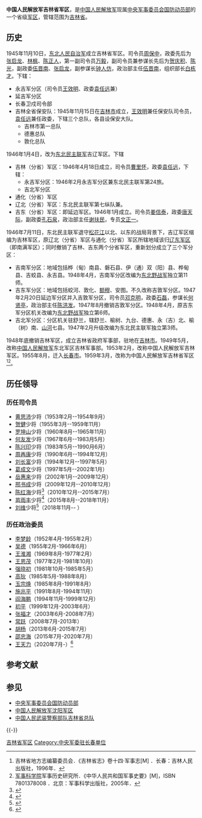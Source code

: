 {{Infobox Military Unit
|unit_name=中国人民解放军吉林省军区
|image=[[File:People's_Liberation_Army_Flag_of_the_People's_Republic_of_China.svg|120px]]
|caption=中国人民解放军军旗
|dates=1949年至今 
|country={{PRC}}
|command_structure=[[中央军事委员会国防动员部|中央军事委员会国防动员部]]
|branch=
|type=省级军区
|role=
|allegiance={{CPC}}
|size=
|current_commander=[[刘维_(少将)|刘维]]少将
|garrison=[[长春市|长春市]]
|ceremonial_chief=
|ceremonial_chief_label=
|colonel_of_the_regiment=
|nickname=
|motto=
|colors=
|march=
|mascot=
|battles=
|notable_commanders=
|anniversaries=
}}

'''中国人民解放军吉林省军区'''，是[[中国人民解放军|中国人民解放军]]现属[[中央军事委员会国防动员部|中央军事委员会国防动员部]]的一个省级[[军区|军区]]，管辖范围为[[吉林省|吉林省]]。

==历史==  
1945年11月10日，[[东北人民解放军|东北人民自治军]]成立吉林省军区。司令员[[周保中|周保中]]，政委先后为[[张启龙|张启龙]]、[[林枫|林枫]]、[[陈正人|陈正人]]，第一副司令员[[万毅|万毅]]，副司令员兼参谋长先后为[[贺庆积|贺庆积]]、[[陈光_(1905年)|陈光]]，副政委[[伍晋南|伍晋南]]、[[张启龙|张启龙]]，副参谋长[[钟人仿|钟人仿]]，政治部主任[[伍晋南|伍晋南]]，组织部长[[白栋才|白栋才]]。下辖：
*永吉军分区（司令员[[王效明|王效明]]、政委[[袁任远|袁任远]]兼）
*延吉军分区
*长春卫戍司令部
*吉林全省保安队：1945年11月15日在[[吉林市|吉林市]]成立，[[王效明|王效明]]兼任保安队司令员，[[袁任远|袁任远]]兼任政委，下辖三个总队，各县设保安大队。
**吉林市第一总队
**德惠总队
**敦化总队

1946年1月4日，改为[[东北人民解放军|东北民主联军]]吉辽军区。下辖
*吉林（分省）军区：1946年4月18日成立，司令员[[曹里怀|曹里怀]]，政委[[袁任远|袁任远]]，下辖：
**永吉军分区：1946年2月永吉军分区兼东北民主联军第24旅。
**吉北军分区
*通化（分省）军区
*辽北（分省）军区：东北民主联军第七纵队兼。
*吉东（分省）军区：即延边军区。1946年1月成立。司令员[[姜信泰|姜信泰]]，政委[[唐天际|唐天际]]，副政委[[孔石泉|孔石泉]]，政治部主任[[谢扶民|谢扶民]]，专员[[文正一|文正一]]。

1946年7月11日，东北民主联军退守[[松花江|松花江]]以北、以东的战局背景下，吉辽军区缩编为吉林军区，原辽北（分省）军区与通化（分省）军区所辖地域该归[[辽东军区|辽东军区]]（即南满军区）；同时撤销了吉林、吉东两个分省军区，重新划分成立了三个军分区：
*吉南军分区：地域包括桦（甸）南县、磐石县、伊（通）双（阳）县、桦甸县、吉蛟县、永吉县。1948年4月，吉南军分区改编为[[东北野战军|东北野战军]]独立第11师。
*吉东军分区：地域包括蛟河、敦化、[[额穆镇|额穆]]、安图。不久改称吉敦军分区。1947年2月20日延边军分区并入吉敦军分区，司令员[[邓克明|邓克明]]，政委[[石磊|石磊]]，参谋长[[何贤亭|何贤亭]]，政治部主任[[陈洪发|陈洪发]]。1947年8月撤销吉敦军分区。1948年4月，原吉东军分区机关改编为[[东北野战军|东北野战军]]独立第6师。
*吉北军分区：分区机关驻舒兰，辖舒兰、榆树、九台、德惠、永（吉）北、榆（树）南、[[山河镇_(五常市)|山河]]七县。1947年2月升级改编为东北民主联军独立第3师。

1948年底撤销吉林军区，成立吉林省政府军事部，驻地在[[吉林市|吉林市]]。1949年5月，改称[[中国人民解放军|中国人民解放军]]东北军区吉林军事部。1953年2月，改称中国人民解放军吉林军区。1955年8月，迁入[[长春市|长春市]]。1959年3月，改称为中国人民解放军吉林省军区<ref>吉林省地方志编纂委员会．《吉林省志》卷十四·军事志[M] ．长春：吉林人民出版社，1996年．</ref><ref>[[军事科学院|军事科学院]]军事历史研究所．《中华人民共和国军事史要》[M]，ISBN 7801378008 ．北京：军事科学出版社，2005年．</ref>。

==历任领导==
===历任司令员 ===
* [[黄思沛|黄思沛]]少将（1953年2月--1954年9月）
* [[贺健|贺健]]少将（1955年3月--1959年11月）
* [[罗坤山|罗坤山]]少将（1960年8月--1965年11月）      
* [[何友发|何友发]]少将（1967年6月--1983月5月）  
* [[陈兴印|陈兴印]]少将（1983年5月--1990月6月）    
* [[周再康|周再康]]少将（1990年6月--1994年12月） 
* [[刘长富|刘长富]]少将（1994年12月--1997年5月）      
* [[葛成文|葛成文]]少将（1997年5月--2002年1月）      
* [[岳惠来|岳惠来]]少将（2002年1月--2009年12月） 
* [[邢书成|邢书成]]少将（2009年12月--2010年12月）
* [[陈红海|陈红海]]少将<ref>{{cite news|title=吉林省軍區首長機關三九寒天錘煉應急行動能力 頂風寒 將軍班走在隊伍前面|url=http://news.mod.gov.cn/big5/reserve/2014-01/22/content_4486558.htm|date=2014-01-22|accessdate=2014-02-18|author=唐明、孫健|newspaper=[[中国国防报|中国国防报]]|archive-url=https://web.archive.org/web/20140223050429/http://news.mod.gov.cn/big5/reserve/2014-01/22/content_4486558.htm|archive-date=2014-02-23|dead-url=yes}}</ref>（2010年12月--2015年7月）
* [[苗雨丰|苗雨丰]]少将<ref>{{cite web|title=苗雨丰升任吉林省军区司令员 曾任军区参谋长|url=http://news.ifeng.com/a/20150804/44344228_0.shtml|accessdate=2015-08-04|publisher=凤凰网|archive-date=2019-05-12|archive-url=https://web.archive.org/web/20190512115814/http://news.ifeng.com/a/20150804/44344228_0.shtml|dead-url=no}}</ref>（2015年8月--2018年11月）
* [[刘维_(少将)|刘维]]少将<ref>{{cite web|title=刘维已任吉林省军区司令员|url=https://www.thepaper.cn/newsDetail_forward_2695092|accessdate=2018-12-01|publisher=澎湃新闻|archive-url=https://web.archive.org/web/20181203055601/https://www.thepaper.cn/newsDetail_forward_2695092|archive-date=2018-12-03|dead-url=yes}}</ref>（2018年11月-- ）

=== 历任政治委员 ===
* [[李梦龄|李梦龄]]（1952年4月-1955年2月）
* [[吴德|吴德]]（1955年2月-1966年6月）
* [[王淮湘|王淮湘]]（1969年8月-1977年2月）
* [[王恩茂|王恩茂]]（1977年2月-1981年10月）
* [[强晓初|强晓初]]（1981年10月-1985年5月）
* [[高狄|高狄]]（1985年5月-1988年8月）
* [[玉宗焕|玉宗焕]]（1985年8月-1991年8月）
* [[施兆平|施兆平]]（1991年8月-1994年11月）
* [[阎海鹏|阎海鹏]]（1994年11月-1999年12月）
* [[初平_(解放军)|初平]]（1999年12月-2003年6月）
* [[张福才|张福才]]（2003年6月-2008年7月）
* [[常跃|常跃]]（2008年7月-2013年）
* [[胡杨_(解放军)|胡杨]]（2013年6月-2015年7月）
* [[邵忠海|邵忠海]]（2015年7月-2020年7月）
*[[王天力|王天力]]（2020年7月-）<ref>{{Cite web|title=为推进国防和军队建设提供司法服务和保障 徐家新到省军区走访慰问_政务_澎湃新闻-The Paper|url=https://www.thepaper.cn/newsDetail_forward_8517620|accessdate=2020-12-23|work=www.thepaper.cn}}</ref>

==参考文献==
{{Reflist}}
== 参见 ==
{{Portal box|中华人民共和国|吉林|军事}}
* [[中央军事委员会国防动员部|中央军事委员会国防动员部]]
* [[中国人民解放军沈阳军区|中国人民解放军沈阳军区]]
* [[中国人民武装警察部队吉林省总队|中国人民武装警察部队吉林省总队]]

{{-}}
{{中央军委|属}}
{{PLA Military Region}}

[[Category:吉林省军区|]]
[[Category:中央军委驻长春单位|Category:中央军委驻长春单位]]